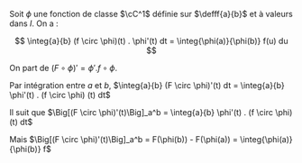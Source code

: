 

<Item type='theoreme' titre='changement de variable' searchDesc="intégrale">

Soit $\phi$ une fonction de classe $\cC^1$ définie sur $\defff{a}{b}$ et à valeurs dans $I$. On a :

$$
\integ{a}{b} (f \circ \phi)(t) . \phi'(t) dt = \integ{\phi(a)}{\phi(b)} f(u) du
$$
</Item>

<Hideable type='démonstration' titre=''>

On part de $(F \circ \phi)' = \phi' . f \circ \phi$. 

Par intégration entre $a$ et $b$, $\integ{a}{b} (F \circ \phi)'(t) dt = \integ{a}{b} \phi'(t) . (f \circ \phi) (t) dt$

Il suit que $\Big[(F \circ \phi)'(t)\Big]_a^b = \integ{a}{b} \phi'(t) . (f \circ \phi) (t) dt$

Mais $\Big[(F \circ \phi)'(t)\Big]_a^b = F(\phi(b)) - F(\phi(a)) = \integ{\phi(a)}{\phi(b)} f$
</Hideable>